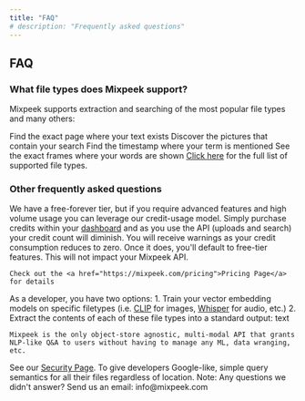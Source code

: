 ```yaml
---
title: "FAQ"
# description: "Frequently asked questions"
---
```


## FAQ

### What file types does Mixpeek support?

Mixpeek supports extraction and searching of the most popular file types and many others:

<CardGroup cols={2}>
  <Card
    title="PDF"
    icon="file-pdf"
    color="#ea5a0c"
    href="https://mixpeek.com/learn/pdf"
  >
    Find the exact page where your text exists
  </Card>
  <Card
    title="PNG"
    icon="file-image"
    color="#0285c7"
    href="https://mixpeek.com/learn/pdf"
  >
    Discover the pictures that contain your search
  </Card>
  <Card
    title="MP3"
    icon="file-music"
    color="#16a34a"
    href="https://mixpeek.com/learn/pdf"
  >
    Find the timestamp where your term is mentioned
  </Card>
  <Card
    title="MP4"
    icon="file-video"
    color="#dc2626"
    href="https://mixpeek.com/learn/pdf"
  >
    See the exact frames where your words are shown
  </Card>
</CardGroup>

<Check>
  <a href="https://mixpeek.com/learn#file-types">Click here</a> for the full
  list of supported file types.
</Check>
<br />

### Other frequently asked questions

<Accordion title="How much does it cost?">
    We have a free-forever tier, but if you require advanced features and high volume usage you can leverage our credit-usage model. Simply purchase credits within your <a href="https://dash.mixpeek.com">dashboard</a> and as you use the API (uploads and search) your credit count will diminish. You will receive warnings as your credit consumption reduces to zero. Once it does, you'll default to free-tier features. This will not impact your Mixpeek API.

    Check out the <a href="https://mixpeek.com/pricing">Pricing Page</a> for details

</Accordion>

<Accordion title="How does Mixpeek compare to alternatives?">
    As a developer, you have two options:
        1. Train your vector embedding models on specific filetypes (i.e. <a href="https://github.com/openai/CLIP">CLIP</a> for images, <a href="https://github.com/openai/whisper">Whisper</a> for audio, etc.)
        2. Extract the contents of each of these file types into a standard output: text

    Mixpeek is the only object-store agnostic, multi-modal API that grants NLP-like Q&A to users without having to manage any ML, data wranging, etc.

</Accordion>

<Accordion title="How secure is Mixpeek?">
  See our <a href="https://mixpeek.com/security">Security Page</a>.
</Accordion>

<Accordion title="What is the vision for Mixpeek?">
  To give developers Google-like, simple query semantics for all their files
  regardless of location.
</Accordion>

<Warning>
  Note: Any questions we didn't answer? Send us an email: info@mixpeek.com
</Warning>
